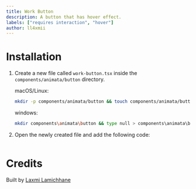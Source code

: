 ```yaml
---
title: Work Button
description: A button that has hover effect.
labels: ["requires interaction", "hover"]
author: ll4xmii
---
```


<ComponentPreview name="button-work-button--docs" />

# Installation

1. Create a new file called `work-button.tsx` inside the `components/animata/button` directory.

   macOS/Linux:
   ```bash
   mkdir -p components/animata/button && touch components/animata/button/work-button.tsx
   ```

   windows:
   ```bash
   mkdir components\animata\button && type null > components\animata\button\work-button.tsx
   ```

2. Open the newly created file and add the following code:

   ```jsx file=<rootDir>/animata/button/work-button.tsx

   ```


# Credits

   Built by [Laxmi Lamichhane](https://github.com/llaxmi)
